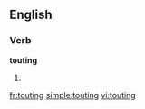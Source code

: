 ==English==

===Verb===
'''touting'''

# {{present participle of|tout}}

[[fr:touting]]
[[simple:touting]]
[[vi:touting]]